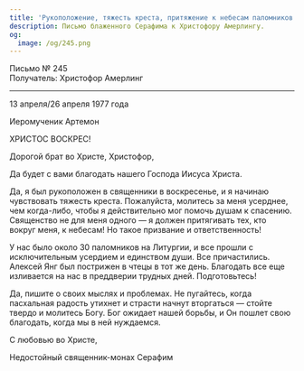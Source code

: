 ```yaml
---
title: 'Рукоположение, тяжесть креста, притяжение к небесам паломников'
description: Письмо блаженного Серафима к Христофору Амерлингу.
og:
  image: /og/245.png
---
```


<div style={{textAlign:'right', fontFamily:'monospace'}}>Письмо № 245</div>
<div style={{textAlign:'left', fontFamily:'monospace'}}>Получатель: Христофор Амерлинг</div>

---

13 апреля/26 апреля 1977 года

Иеромученик Артемон

ХРИСТОС ВОСКРЕС!

Дорогой брат во Христе, Христофор,

Да будет с вами благодать нашего Господа Иисуса Христа.

Да, я был рукоположен в священники в воскресенье, и я начинаю чувствовать тяжесть креста. Пожалуйста, молитесь за меня усерднее, чем когда-либо, чтобы я действительно мог помочь душам к спасению. Священство не для меня одного — я должен притягивать тех, кто вокруг меня, к небесам! Но такое призвание и ответственность!

У нас было около 30 паломников на Литургии, и все прошли с исключительным усердием и единством души. Все причастились. Алексей Янг был пострижен в чтецы в тот же день. Благодать все еще изливается на нас в преддверии трудных дней. Подготовьтесь!

Да, пишите о своих мыслях и проблемах. Не пугайтесь, когда пасхальная радость утихнет и страсти начнут вторгаться — стойте твердо и молитесь Богу. Бог ожидает нашей борьбы, и Он пошлет свою благодать, когда мы в ней нуждаемся.

С любовью во Христе,

Недостойный священник-монах Серафим
